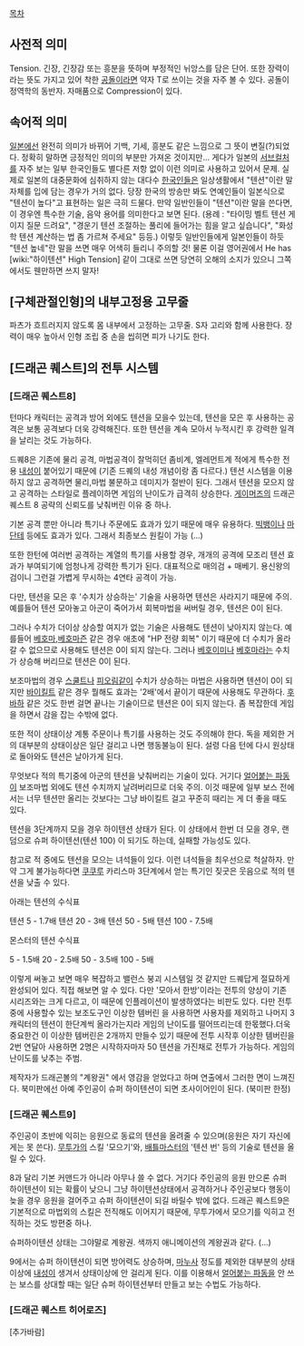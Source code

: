 [[목차]]
== 사전적 의미 ==
Tension. 긴장, 긴장감 또는 흥분을 뜻하며 부정적인 뉘앙스를 담은 단어. 또한 장력이라는 뜻도 가지고 있어 착한 [[공돌이]]라면 약자 T로 쓰이는 것을 자주 볼 수 있다. 공돌이 정역학의 동반자. 자매품으로 Compression이 있다.


== 속어적 의미 ==
[[일본]]에선 완전히 의미가 바뀌어 기백, 기세, 흥분도 같은 느낌으로 그 뜻이 변질(?)되었다. 정확히 말하면 긍정적인 의미의 부분만 가져온 것이지만... 게다가 일본의 [[서브컬처]]를 자주 보는 일부 한국인들도 별다른 저항 없이 이런 의미로 사용하고 있어서 문제. 실제로 일본의 대중문화에 심취하지 않는 대다수 [[한국인]]들은 일상생활에서 "텐션"이란 말 자체를 입에 담는 경우가 거의 없다. 당장 한국의 방송만 봐도 연예인들이 일본식으로 "텐션이 높다"고 표현하는 일은 극히 드물다. 만약 일반인들이 "텐션"이란 말을 쓴다면, 이 경우엔 특수한 기술, 음악 용어를 의미한다고 보면 된다. (용례 : "타이밍 벨트 텐션 게이지 질문 드려요", "경운기 텐션 조절하는 풀리에 들어가는 힘을 알고 싶습니다", "화성학 텐션 계산하는 법 좀 가르쳐 주세요" 등등.) 이렇듯 일반인들에게 일본인들이 하듯 "텐션 높네"란 말을 쓰면 매우 어색히 들리니 주의할 것! 물론 이걸 영어권에서 He has [wiki:"하이텐션" High Tension] 같이 그대로 쓰면 당연히 오해의 소지가 있으니 그쪽에서도 웬만하면 쓰지 말자!

== [구체관절인형]의 내부고정용 고무줄 ==
파츠가 흐트러지지 않도록 몸 내부에서 고정하는 고무줄. S자 고리와 함께 사용한다. 장력이 매우 높아서 인형 조립 중 손을 씹히면 피가 나기도 한다.

== [드래곤 퀘스트]의 전투 시스템 ==
=== [드래곤 퀘스트8] ===
턴마다 캐릭터는 공격과 방어 외에도 텐션을 모을수 있는데, 텐션을 모은 후 사용하는 공격은 보통 공격보다 더욱 강력해진다. 또한 텐션을 계속 모아서 누적시킨 후 강력한 일격을 날리는 것도 가능하다.

드퀘8은 기존에 물리 공격, 마법공격이 잘먹히던 좀비계, 엘레먼트계 적에게 특수한 전용 [[내성]]이 붙어있기 때문에 (기존 드퀘의 내성 개념이랑 좀 다르다.) 텐션 시스템을 이용하지 않고 공격하면 물리,마법 불문하고 데미지가 절반이 된다. 그래서 텐션을 모으지 않고 공격하는 스타일로 플레이하면 게임의 난이도가 급격히 상승한다. [[게이머즈]]의 드래곤 퀘스트 8 공략의 신뢰도를 낮춰버린 이유 중 하나.

기본 공격 뿐만 아니라 특기나 주문에도 효과가 있기 때문에 매우 유용하다. [[빅뱅]]이나 [[마단테]] 등에도 효과가 있다. 그래서 최종보스 원킬이 가능 (...)

또한 한턴에 여러번 공격하는 계열의 특기를 사용할 경우, 개개의 공격에 모조리 텐션 효과가 부여되기에 엄청나게 강력한 특기가 된다. 대표적으로 매의검 + 매베기. 용신왕의 검이니 그런걸 가볍게 무시하는 4연타 공격이 가능.

다만, 텐션을 모은 후 '수치가 상승하는' 기술을 사용하면 텐션은 사라지기 때문에 주의. 예를들어 텐션 모아놓고 아군이 죽어가서 회복마법을 써버릴 경우, 텐션은 0이 된다. 

그러나 수치가 더이상 상승할 여지가 없는 기술은 사용해도 텐션이 낮아지지 않는다. 예를들어 [[베호마]],[[베호마즌]] 같은 경우 애초에 "HP 전량 회복" 이기 때문에 더 수치가 올라갈 수 없으므로 사용해도 텐션은 0이 되지 않는다. 그러나 [[베호이미]]나 [[베호마라]]는 수치가 상승해 버리므로 텐션은 0이 된다.

보조마법의 경우 [[스쿨트]]나 [[피오림]]같이 수치가 상승하는 마법은 사용하면 텐션이 0이 되지만 [[바이킬트]] 같은 경우 뭘해도 효과는 '2배'에서 끝이기 때문에 사용해도 무관하다. [[후바하]] 같은 것도 한번 걸면 끝나는 기술이므로 텐션은 0이 되지 않는다. 좀 복잡한데 게임을 하면서 감을 잡는 수밖에 없다.

또한 적이 상태이상 계통 주문이나 특기를 사용하는 것도 주의해야 한다. 독을 제외한 거의 대부분의 상태이상은 일단 걸리고 나면 행동불능이 된다. 설령 다음 턴에 다시 원상태로 돌아와도 텐션은 날아가게 된다. 

무엇보다 적의 특기중에 아군의 텐션을 낮춰버리는 기술이 있다. 거기다 [[얼어붙는 파동]]이 보조마법 외에도 텐션 수치까지 날려버리므로 더욱 주의. 이것 때문에 일부 보스 전에서는 너무 텐션만 올리는 것보다는 그냥 바이킬트 걸고 꾸준히 때리는 게 더 좋을 때도 있다.

텐션을 3단계까지 모을 경우 하이텐션 상태가 된다. 이 상태에서 한번 더 모을 경우, 랜덤으로 슈퍼 하이텐션(텐션 100) 이 되기도 하는데, 실패할 가능성도 있다.

참고로 적 중에도 텐션을 모으는 녀석들이 있다. 이런 녀석들을 최우선으로 척살하자. 만약 그게 불가능하다면 [[쿠쿠루]] 카리스마 3단계에서 얻는 특기인 짖굿은 웃음으로 적의 텐션을 낮출 수 있다. 

아래는 텐션의 수식표 

텐션 5 - 1.7배
텐션 20 - 3배
텐션 50 - 5배 
텐션 100 - 7.5배

몬스터의 텐션 수식표

5 - 1.5배
20 - 2.5배
50 - 3.5배
100 - 5배

이렇게 써놓고 보면 매우 복잡하고 밸런스 붕괴 시스템일 것 같지만 드퀘답게 절묘하게 완성되어 있다. 직접 해보면 알 수 있다. 다만 '모아서 한방'이라는 전투의 양상이 기존 시리즈와는 크게 다르고, 이 때문에 인플레이션이 발생하였다는 비판도 있다.
다만 전투중에 사용할수 있는 보조도구인 이상한 템버린 을 사용하면 사용자를 제외하고 나머지 3캐릭터의 텐션이 한단계씩 올라가는지라 게임의 난이도를 떨어뜨리는데 한몫했다.더욱 중요한건 이 이상한 템버린은 2개까지 만들수 있기 때문에 전투 시작후 이상한 템버린을 2번 연달아 사용하면 2명은 시작하자마자 50 텐션을 가진채로 전투가 가능하다. 게임의 난이도를 낮추는 주범.

제작자가 드래곤볼의 "계왕권" 에서 영감을 얻었다고 하며 연출에서 그러한 면이 느껴진다. 북미판에선 아예 주인공이 슈퍼 하이텐션이 되면 초사이어인이 된다. (북미판 한정)


=== [드래곤 퀘스트9] ===
주인공이 초반에 익히는 응원으로 동료의 텐션을 올려줄 수 있으며(응원은 자기 자신에게는 못 쓴다). [[무투가]]의 스킬 '모으기'와, [[배틀마스터]]의 '텐션 번' 등의 기술로 텐션을 올릴 수 있다.

8과 달리 기본 커맨드가 아니라 아무나 쓸 수 없다. 거기다 주인공의 응원 만으론 슈퍼 하이텐션이 되는 확률이 낮으니 그냥 하이텐션상태에서 공격하거나 주인공보다 행동이 늦을 경우 응원을 걸어주고 슈퍼 하이텐션이 되길 바릴수 밖에 없다. 드래곤 퀘스트9은 기본적으로 마법외의 스킬은 전직해도 이어지기 때문에, 무투가에서 모으기를 익히고 전직하는 것도 방편중 하나.

슈퍼하이텐션 상태는 그야말로 계왕권. 색까지 애니메이션의 계왕권과 같다. (…)

9에서는 슈퍼 하이텐션이 되면 방어력도 상승하며, [[마누사]] 정도를 제외한 대부분의 상태이상에 [[내성]]이 생겨서 상태이상에 안 걸리게 된다. 이를 이용해서 [[얼어붙는 파동]]을 안 쓰는 보스를 상대할 때는 일단 슈퍼 하이텐션부터 만들고 보는 수법도 가능하다.

=== [드래곤 퀘스트 히어로즈] ===
[추가바람]
